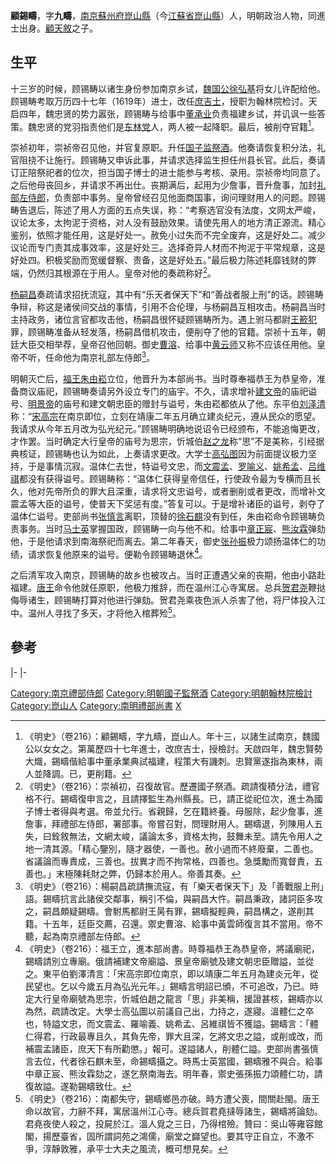 '''顧錫疇'''，字'''九疇'''，[[南京|南京]][[蘇州府|蘇州府]][[崑山縣|崑山縣]]（今[[江蘇省|江蘇省]][[崑山縣|崑山縣]]）人，明朝政治人物，同進士出身。[[顧天敘|顧天敘]]之子。

== 生平 ==
十三岁的时候，顾锡畴以诸生身份参加南京乡试，[[魏国公|魏国公]][[徐弘基|徐弘基]]将女儿许配给他。顾锡畴考取万历四十七年（1619年）进士，改任[[庶吉士|庶吉士]]，授职为翰林院检讨。天启四年，魏忠贤的势力嚣张，顾锡畴与给事中[[董承业|董承业]]负责福建乡试，并讥讽一些答策。魏忠贤的党羽指责他们是[[东林党|东林党]]人，两人被一起降职。最后，被削夺官籍<ref>《明史》（卷216）：顧錫疇，字九疇，崑山人。年十三，以諸生試南京，魏國公以女女之。第萬歷四十七年進士，改庶吉士，授檢討。天啟四年，魏忠賢勢大熾，錫疇偕給事中董承業典試福建，程策大有譏刺。忠賢黨遂指為東林，兩人並降調。已，更削籍。</ref>。

崇祯初年，崇祯帝召见他，并官复原职。升任[[国子监祭酒|国子监祭酒]]。他奏请恢复积分法，礼官阻挠不让施行。顾锡畴又申诉此事，并请求选择监生担任州县长官。此后，奏请订正陪祭祀者的位次，担当国子博士的进士能参与考核、录用。崇祯帝均同意了。之后他母丧回乡，并请求不再出仕。丧期满后，起用为少詹事，晋升詹事，加封[[礼部左侍郎|礼部左侍郎]]，负责部中事务。皇帝曾经召见他面商国事，询问理财用人的问题。顾锡畴告退后，陈述了用人方面的五点失误，称：“考察选官没有法度，文网太严峻，议论太多，太拘泥于资格，对人没有鼓励效果。请使先用人的地方清正源流。精心鉴别，依照才能任用，这是好处一。赦免小过失而不完全废弃，这是好处二。减少议论而专门责其成事效率，这是好处三。选择奇异人材而不拘泥于平常规章，这是好处四。积极奖励而宽缓督察、责备，这是好处五。”最后极力陈述耗靡钱财的弊端，仍然归其根源在于用人。皇帝对他的奏疏称好<ref>《明史》（卷216）：崇禎初，召復故官。歷遷國子祭酒。疏請復積分法，禮官格不行。錫疇復申言之，且請擇監生為州縣長。已，請正從祀位次，進士為國子博士者得與考選。帝並允行。省親歸，乞在籍終養。母服除，起少詹事，進詹事，拜禮部左侍郎，署部事。帝嘗召對，問理財用人。錫疇退，列陳用人五失，曰銓敘無法，文網太峻，議論太多，資格太拘，鼓舞未至。請先令用人之地一清其源。「精心鑒別，隨才器使，一善也。赦小過而不終廢棄，二善也。省議論而專責成，三善也。拔異才而不拘常格，四善也。急獎勵而寬督責，五善也。」末極陳耗財之弊，仍歸本於用人。帝善其奏。</ref>。

[[杨嗣昌|杨嗣昌]]奏疏请求招抚流寇，其中有“乐天者保天下”和“善战者服上刑”的话。顾锡畴争辩，称这是诸侯间交战的事情，引用不合伦理，与杨嗣昌互相攻击。杨嗣昌当时主持政务，诸位言官都攻击他，杨嗣昌很怀疑顾锡畴所为。遇上驸马都尉[[王籨犯|王籨犯]]罪，顾锡畴准备从轻发落，杨嗣昌借机攻击，便削夺了他的官籍。崇祯十五年，朝廷大臣交相举荐，皇帝召他回朝。御史[[曹溶|曹溶]]、给事中[[黄云师|黄云师]]又称不应该任用他。皇帝不听，任命他为南京礼部左侍郎<ref>《明史》（卷216）：楊嗣昌疏請撫流寇，有「樂天者保天下」及「善戰服上刑」語。錫疇抗言此諸侯交鄰事，稱引不倫，與嗣昌大忤。嗣昌秉政，諸詞臣多攻之，嗣昌頗疑錫疇。會駙馬都尉王昺有罪，錫疇擬輕典，嗣昌構之，遂削其籍。十五年，廷臣交薦，召還。禦史曹溶、給事中黃雲師復言其不當用。帝不聽，起為南京禮部左侍郎。</ref>。

明朝灭亡后，[[福王|福王]][[朱由崧|朱由崧]]立位，他晋升为本部尚书。当时尊奉福恭王为恭皇帝，准备商议庙祀，顾锡畴奏请另外设立专门的庙宇。不久，请求增补[[建文帝|建文帝]]的庙祀谥号、[[明景帝|明景帝]]的庙号和建文朝忠臣的赠封与谥号，朱由崧都依从了他。东平伯[[刘泽清|刘泽清]]称：“[[宋高宗|宋高宗]]在南京即位，立刻在靖康二年五月确立建炎纪元，遵从民众的愿望。我请求从今年五月改为弘光纪元。”顾锡畴明确地说诏令已经颁布，不能追悔更改，才作罢。当时确定大行皇帝的庙号为思宗，忻城伯[[赵之龙|赵之龙]]称“思”不是美称，引经据典核证，顾锡畴也认为如此，上奏请求更改。大学士[[高弘图|高弘图]]因为前面提议极力坚持，于是事情沉寂。温体仁去世，特谥号文忠，而[[文震孟|文震孟]]、[[罗喻义|罗喻义]]、[[姚希孟|姚希孟]]、[[吕维祺|吕维祺]]都没有获得谥号。顾锡畴称：“温体仁获得皇帝信任，行使政令最为专横而且长久，他对先帝所负的罪大且深重，请求将文忠谥号，或者删削或者更改，而增补文震孟等大臣的谥号，使普天下奖惩有度。”答复可以。于是增补诸臣的谥号，剥夺了温体仁谥号。吏部尚书[[张慎言|张慎言]]离职，顶替的[[徐石麒|徐石麒]]没有到任，朱由崧命令顾锡畴负责事务。当时[[马士英|马士英]]掌握国政，顾锡畴一向与他不和。给事中[[章正宸|章正宸]]、[[熊汝霖|熊汝霖]]弹劾他，于是他请求到南海祭祀而离去。第二年春天，御史[[张孙振|张孙振]]极力颂扬温体仁的功绩，请求恢复他原来的谥号。便勒令顾锡畴退休<ref>《明史》（卷216）：福王立，進本部尚書。時尊福恭王為恭皇帝，將議廟祀，錫疇請別立專廟。俄請補建文帝廟謚、景皇帝廟號及建文朝忠臣贈謚，並從之。東平伯劉澤清言：「宋高宗即位南京，即以靖康二年五月為建炎元年，從民望也。乞以今歲五月為弘光元年。」錫疇言明詔已頒，不可追改，乃已。時定大行皇帝廟號為思宗，忻城伯趙之龍言「思」非美稱，援證甚核，錫疇亦以為然，疏請改定。大學士高弘圖以前議自己出，力持之，遂寢。溫體仁之卒也，特謚文忠，而文震孟、羅喻義、姚希孟、呂維祺皆不獲謚。錫疇言：「體仁得君，行政最專且久，其負先帝，罪大且深，乞將文忠之謚，或削或改，而補震孟諸臣，庶天下有所勸懲。」報可。遂謚諸人，削體仁謚。吏部尚書張慎言去位，代者徐石麒未至，命錫疇攝之。時馬士英當國，錫疇雅不與合。給事中章正宸、熊汝霖劾之，遂乞祭南海去。明年春，禦史張孫振力頌體仁功，請復故謚。遂勒錫疇致仕。</ref>。

之后清军攻入南京，顾锡畴的故乡也被攻占。当时正遭遇父亲的丧期，他由小路赴福建。[[唐王|唐王]]命令他就任原职，他极力推辞，而在温州江心寺寓居。总兵[[贺君尧|贺君尧]]鞭挞侮辱诸生，顾锡畴打算对他进行弹劾。贺君尧乘夜色派人杀害了他，将尸体投入江中。温州人寻找了多天，才将他入棺葬殓<ref>《明史》（卷216）：南都失守，錫疇鄉邑亦破。時方遭父喪，間關赴閩。唐王命以故官，力辭不拜，寓居溫州江心寺。總兵賀君堯撻辱諸生，錫疇將論劾。君堯夜使人殺之，投屍於江。溫人覓之三日，乃得棺殮。贊曰：吳山等雍容館閣，揚歷臺省，固所謂詞苑之鴻儒，廟堂之巋望也。要其守正自立，不激不爭，淳靜敦雅，承平士大夫之風流，概可想見矣。</ref>。

==參考==
{{reflist|2}}
{{start box}}
{{s-off}}
{{s-before|[[王鐸_(天啟進士)|王鐸]]}}
{{s-title|rows=2|[[南明|南明]]（南京）[[禮部尚書|禮部尚書]]|1644年－1645年}}
{{s-after|rows=2|[[陳子壯|陳子壯]]}}
|-
{{s-before|[[黄锦|黄锦]]|南京禮部尚書}}
|-
{{s-before|陳子壯}}
{{s-title|南明南京禮部尚書|1645年－1646年}}
{{s-none|不再設立}}
{{end box}}
{{萬曆四十七年己未科殿試金榜}}
{{DEFAULTSORT:Gu顧}}
[[Category:南京禮部侍郎|Category:南京禮部侍郎]]
[[Category:明朝國子監祭酒|Category:明朝國子監祭酒]]
[[Category:明朝翰林院檢討|Category:明朝翰林院檢討]]
[[Category:崑山人|Category:崑山人]]
[[Category:南明禮部尚書|Category:南明禮部尚書]]
[[Category:顾姓|X]]